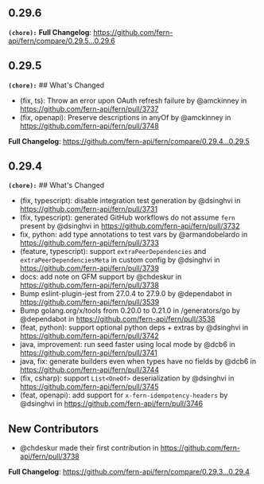 ## 0.29.6
**`(chore):`** **Full Changelog**: https://github.com/fern-api/fern/compare/0.29.5...0.29.6

## 0.29.5
**`(chore):`** ## What's Changed
* (fix, ts): Throw an error upon OAuth refresh failure by @amckinney in https://github.com/fern-api/fern/pull/3737
* (fix, openapi): Preserve descriptions in anyOf by @amckinney in https://github.com/fern-api/fern/pull/3748


**Full Changelog**: https://github.com/fern-api/fern/compare/0.29.4...0.29.5

## 0.29.4
**`(chore):`** ## What's Changed
* (fix, typescript): disable integration test generation by @dsinghvi in https://github.com/fern-api/fern/pull/3731
* (fix, typescript): generated GitHub workflows do not assume `fern` present by @dsinghvi in https://github.com/fern-api/fern/pull/3732
* fix, python: add type annotations to test vars by @armandobelardo in https://github.com/fern-api/fern/pull/3733
* (feature, typescript): support `extraPeerDependencies` and `extraPeerDependenciesMeta` in custom config by @dsinghvi in https://github.com/fern-api/fern/pull/3739
* docs: add note on GFM support by @chdeskur in https://github.com/fern-api/fern/pull/3738
* Bump eslint-plugin-jest from 27.0.4 to 27.9.0 by @dependabot in https://github.com/fern-api/fern/pull/3539
* Bump golang.org/x/tools from 0.20.0 to 0.21.0 in /generators/go by @dependabot in https://github.com/fern-api/fern/pull/3538
* (feat, python): support optional python deps + extras by @dsinghvi in https://github.com/fern-api/fern/pull/3742
* java, improvement: run seed faster using local mode by @dcb6 in https://github.com/fern-api/fern/pull/3741
* java, fix: generate builders even when types have no fields by @dcb6 in https://github.com/fern-api/fern/pull/3744
* (fix, csharp): support `List<OneOf>` deserialization by @dsinghvi in https://github.com/fern-api/fern/pull/3745
* (feat, openapi): add support for `x-fern-idempotency-headers` by @dsinghvi in https://github.com/fern-api/fern/pull/3746

## New Contributors
* @chdeskur made their first contribution in https://github.com/fern-api/fern/pull/3738

**Full Changelog**: https://github.com/fern-api/fern/compare/0.29.3...0.29.4

